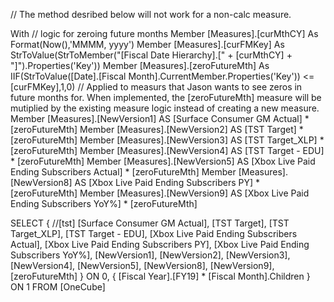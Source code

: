 // The method desribed below will not work for a non-calc measure. 

With
// logic for zeroing future months
Member [Measures].[curMthCY] As Format(Now(),'MMMM, yyyy')
Member [Measures].[curFMKey] As StrToValue(StrToMember("[Fiscal Date Hierarchy].[" + [curMthCY] + "]").Properties('Key'))
Member [Measures].[zeroFutureMth] As IIF(StrToValue([Date].[Fiscal Month].CurrentMember.Properties('Key')) <= [curFMKey],1,0)
// Applied to measurs that Jason wants to see zeros in future months for. When implemented, the [zeroFutureMth] measure will be mutiplied by the existing measure logic instead of creating a new measure. 
Member [Measures].[NewVersion1] AS [Surface Consumer GM Actual] * [zeroFutureMth]
Member [Measures].[NewVersion2] AS [TST Target] * [zeroFutureMth]
Member [Measures].[NewVersion3] AS [TST Target_XLP] * [zeroFutureMth]
Member [Measures].[NewVersion4] AS [TST Target - EDU] * [zeroFutureMth]
Member [Measures].[NewVersion5] AS [Xbox Live Paid Ending Subscribers Actual] * [zeroFutureMth]
Member [Measures].[NewVersion8] AS [Xbox Live Paid Ending Subscribers PY] * [zeroFutureMth]
Member [Measures].[NewVersion9] AS [Xbox Live Paid Ending Subscribers YoY%] * [zeroFutureMth]

SELECT
{
//[tst]
[Surface Consumer GM Actual],
[TST Target],
[TST Target_XLP],
[TST Target - EDU],
[Xbox Live Paid Ending Subscribers Actual],
[Xbox Live Paid Ending Subscribers PY],
[Xbox Live Paid Ending Subscribers YoY%],
  [NewVersion1],
  [NewVersion2],
  [NewVersion3],
  [NewVersion4],
  [NewVersion5],
  [NewVersion8],
  [NewVersion9],
  [zeroFutureMth]
} ON 0,
{
    [Fiscal Year].[FY19] *
	[Fiscal Month].Children 
} ON 1
FROM 
   [OneCube]
